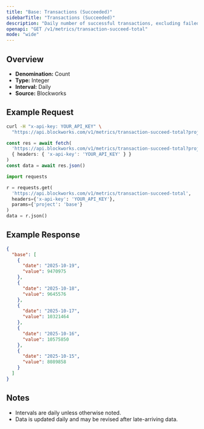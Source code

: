 ```yaml
---
title: "Base: Transactions (Succeeded)"
sidebarTitle: "Transactions (Succeeded)"
description: "Daily number of successful transactions, excluding failed transactions."
openapi: "GET /v1/metrics/transaction-succeed-total"
mode: "wide"
---
```


## Overview

- **Denomination:** Count
- **Type:** Integer
- **Interval:** Daily
- **Source:** Blockworks

## Example Request

<CodeGroup>

```bash cURL
curl -H "x-api-key: YOUR_API_KEY" \
  "https://api.blockworks.com/v1/metrics/transaction-succeed-total?project=base"
```

```typescript TypeScript
const res = await fetch(
  'https://api.blockworks.com/v1/metrics/transaction-succeed-total?project=base',
  { headers: { 'x-api-key': 'YOUR_API_KEY' } }
)
const data = await res.json()
```

```python Python
import requests

r = requests.get(
  'https://api.blockworks.com/v1/metrics/transaction-succeed-total',
  headers={'x-api-key': 'YOUR_API_KEY'},
  params={'project': 'base'}
)
data = r.json()
```

</CodeGroup>

## Example Response

```json
{
  "base": [
    {
      "date": "2025-10-19",
      "value": 9470975
    },
    {
      "date": "2025-10-18",
      "value": 9645576
    },
    {
      "date": "2025-10-17",
      "value": 10321464
    },
    {
      "date": "2025-10-16",
      "value": 10575850
    },
    {
      "date": "2025-10-15",
      "value": 8089858
    }
  ]
}
```

## Notes
- Intervals are daily unless otherwise noted.
- Data is updated daily and may be revised after late-arriving data.